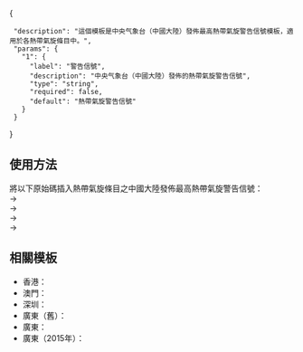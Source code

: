 <includeonly><!-- 在這裡加入模板的保護標識 --></includeonly><noinclude>{{Documentation subpage}}</noinclude>
<!-- 在本行下編輯模板說明 -->
{{esoteric}}
<templatedata>
{
  "description": "這個模板是中央气象台（中國大陸）發佈最高熱帶氣旋警告信號模板，適用於各熱帶氣旋條目中。",
  "params": {
    "1": {
      "label": "警告信號",
      "description": "中央气象台（中國大陸）發佈的熱帶氣旋警告信號",
      "type": "string",
      "required": false,
      "default": "熱帶氣旋警告信號"
    }
  }
}
</templatedata>

== 使用方法 ==
將以下原始碼插入熱帶氣旋條目之中國大陸發佈最高熱帶氣旋警告信號：<br>
{{CNTY|1}}→ {{tl|CNTY|1}}<br>
{{CNTY|2}}→ {{tl|CNTY|2}}<br>
{{CNTY|3}}→ {{tl|CNTY|3}}<br>
{{CNTY|4}}→ {{tl|CNTY|4}}<br>

==相關模板==
*香港：{{tl|HKTY}}
*澳門：{{tl|MOTY}}
*深圳：{{tl|SZTY}}
*廣東（舊）：{{tl|GDTY (old)}}
*廣東：{{tl|GDTY}}
*廣東（2015年）：{{tl|GDTY (2015)}}
<includeonly>
<!-- 本行下加入模板的分類 -->

</includeonly>
